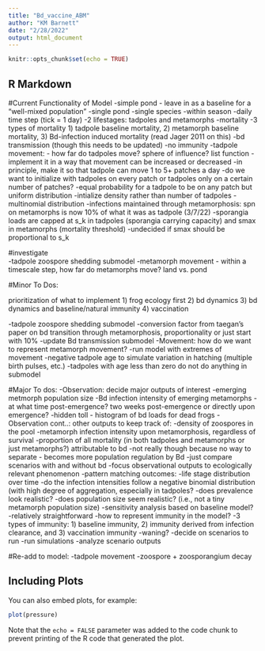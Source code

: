 ```yaml
---
title: "Bd_vaccine_ABM"
author: "KM Barnett"
date: "2/28/2022"
output: html_document
---
```


```r
knitr::opts_chunk$set(echo = TRUE)
```

## R Markdown

#Current Functionality of Model
-simple pond - leave in as a baseline for a "well-mixed population"
-single pond
-single species
-within season
-daily time step (tick = 1 day)
-2 lifestages: tadpoles and metamorphs
-mortality
  -3 types of mortality
    1) tadpole baseline mortality, 2) metamorph baseline mortality,
    3) Bd-infection induced mortality (read Jager 2011 on this)
-bd transmission (though this needs to be updated)
-no immunity
-tadpole movement:
  - how far do tadpoles move? sphere of influence? list function
  -implement it in a way that movement can be increased or decreased
  -in principle, make it so that tadpole can move 1 to 5+ patches a day 
-do we want to initialize with tadpoles on every patch or tadpoles only on a certain number of patches?
    -equal probability for a tadpole to be on any patch but uniform distribution 
    -intialize density rather than number of tadpoles 
    -multinomial distribution
-infections maintained through metamorphosis: spn on metamorphs is now 10% of what it was as tadpole (3/7/22)
-sporangia loads are capped at s_k in tadpoles (sporangia carrying capacity) and smax in metamorphs (mortality threshold)
      -undecided if smax should be proportional to s_k
   
#investigate   
    -tadpole zoospore shedding submodel
    -metamorph movement - within a timescale step, how far do metamorphs move? land vs. pond

#Minor To Dos:

prioritization of what to implement
1) frog ecology first
2) bd dynamics
3) bd dynamics and baseline/natural immunity
4) vaccination

-tadpole zoospore shedding submodel
-conversion factor from taegan's paper on bd transition through metamorphosis, proportionality or just start with 10%
-update Bd transmission submodel
-Movement: how do we want to represent metamorph movement?
  -run model with extremes of movement
-negative tadpole age to simulate variation in hatching (multiple birth pulses, etc.)
  -tadpoles with age less than zero do not do anything in submodel 

#Major To dos:
-Observation: decide major outputs of interest
    -emerging metmorph population size
    -Bd infection intensity of emerging metamorphs
        -at what time post-emergence? two weeks post-emergence or directly upon emergence?
    -hidden toll - histogram of bd loads for dead frogs
-Observation cont..: other outputs to keep track of:
    -density of zoospores in the pool
    -metamorph infection intensity upon metamorphosis, regardless of survival
    -proportion of all mortality (in both tadpoles and metamorphs or just metamorphs?) attributable to bd
        -not really though because no way to separate - becomes more population regulation by Bd
        -just compare scenarios with and without bd
    -focus observational outputs to ecologically relevant phenomenon
-pattern matching outcomes:
    -life stage distribution over time
    -do the infection intensities follow a negative binomial distribution (with high degree of aggregation, especially in           tadpoles?
    -does prevalence look realistic?
    -does population size seem realistic? (i.e., not a tiny metamorph population size)
-sensitivity analysis based on baseline model?
  -relatively straightforward
-how to represent immunity in the model?
    -3 types of immunity:
      1) baseline immunity, 2) immunity derived from infection clearance, and 3) vaccination immunity
    -waning?
-decide on scenarios to run
-run simulations
-analyze scenario outputs

#Re-add to model:
-tadpole movement
-zoospore + zoosporangium decay


## Including Plots

You can also embed plots, for example:

```r
plot(pressure)
```

Note that the `echo = FALSE` parameter was added to the code chunk to prevent printing of the R code that generated the plot.
